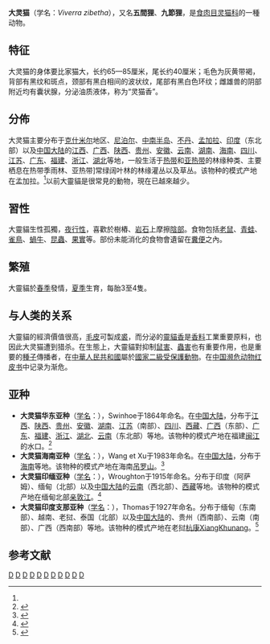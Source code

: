 {{Speciesbox
| name = 大靈貓
| image = Viverra_zibetha_ras.jpg
| image_width = 250px
| image_caption = 
| status = lc 
| status_system = iucn3.1
| status_ref = <ref name=iucn>{{IUCN2010|version=2010.3| assessors = Duckworth, J.W., Wozencraft, C., Wang  Yin-xiang, Kanchanasaka, B. & Long, B. | year = 2008 | id = 41709 | title  = Viverra zibetha |downloaded = 2010-09-20}}</ref>
| genus = Viverra
| species = zibetha
| authority = ([[卡爾·林奈|Linnaeus]], 1758)<ref name='id509'>{{cite web| url =http://www.bioinfo.cn/db05/BjdwSpecies.php?action=view&id=509| title =大灵猫| work =《中国动物物种编目数据库》| publisher =中国科学院微生物研究所| author =中国科学院动物研究所| accessdate =2009-03-27| deadurl =yes| archiveurl =https://web.archive.org/web/20160305090013/http://www.bioinfo.cn/db05/BjdwSpecies.php?action=view&id=509| archivedate =2016-03-05}}</ref>
}}

'''大灵猫'''（学名：''Viverra zibetha''），又名'''五間狸'''、'''九節狸'''，是[[食肉目|食肉目]][[灵猫科|灵猫科]]的一種动物。

== 特征 ==
大灵猫的身体要比家猫大，长约65—85厘米，尾长约40厘米；毛色为灰黄带褐，背部有黑纹和斑点，颈部有黑白相间的波状纹，尾部有黑白色环纹；雌雄兽的阴部附近均有囊状腺，分泌油质液体，称为“灵猫香”。

== 分佈 ==
大灵猫主要分布于[[克什米尔|克什米尔]]地区、[[尼泊尔|尼泊尔]]、[[中南半岛|中南半岛]]、[[不丹|不丹]]、[[孟加拉|孟加拉]]、[[印度|印度]]（东北部）以及[[中国大陆|中国大陆]]的[[江西|江西]]、[[广西|广西]]、[[陕西|陕西]]、[[贵州|贵州]]、[[安徽|安徽]]、[[云南|云南]]、[[湖南|湖南]]、[[海南|海南]]、[[四川|四川]]、[[江苏|江苏]]、[[广东|广东]]、[[福建|福建]]、[[浙江|浙江]]、[[湖北|湖北]]等地，一般生活于[[热带|热带]]和[[亚热带|亚热带]]的林缘种类、主要栖息在热带季雨林、亚热带]常绿阔叶林的林缘灌丛以及草丛。该物种的模式产地在孟加拉。<ref name='id509'/>以前大靈貓是很常見的動物，現在已越來越少。

== 習性 ==
大靈貓生性孤獨，[[夜行性|夜行性]]，喜歡於樹樁、[[岩石|岩石]]上摩擦[[陰部|陰部]]。食物包括[[老鼠|老鼠]]、[[青蛙|青蛙]]、[[雀鳥|雀鳥]]、[[蝸牛|蝸牛]]、[[昆蟲|昆蟲]]、[[果實|果實]]等。部份未能消化的食物會遺留在[[糞便|糞便]]之內。

== 繁殖 ==
大靈貓於[[春季|春季]]發情，[[夏季|夏季]]生育，每胎3至4隻。

== 与人类的关系 ==
大靈貓的經濟價值很高，[[毛皮|毛皮]]可製成[[裘|裘]]，而分泌的[[靈貓香|靈貓香]]是[[香料|香料]]工業重要原料，也因此大灵猫遭到猎杀。在生態上，大靈貓對抑制[[鼠害|鼠害]]、[[蟲害|蟲害]]也有重要作用，也是重要的[[種子|種子]]傳播者，在[[中華人民共和國|中華人民共和國]]屬於[[中國國家重點保護野生動物名錄|國家二級受保護動物]]。在[[中国濒危动物红皮书|中国濒危动物红皮书]]中记录为渐危。

==亚种==
*'''大灵猫华东亚种'''（[[学名|学名]]：{{lang|la|''Viverra zibetha ashtoni''}}），Swinhoe于1864年命名。在[[中国大陆|中国大陆]]，分布于[[江西|江西]]、[[陕西|陕西]]、[[贵州|贵州]]、[[安徽|安徽]]、[[湖南|湖南]]、[[江苏|江苏]]（南部）、[[四川|四川]]、[[西藏|西藏]]、[[广西|广西]]（东部）、[[广东|广东]]、[[福建|福建]]、[[浙江|浙江]]、[[湖北|湖北]]、[[云南|云南]]（东北部）等地。该物种的模式产地在福建[[闽江|闽江]]的水口。<ref name='id510'>{{cite web| url =http://www.bioinfo.cn/db05/BjdwSpecies.php?action=view&id=510| title =大灵猫华东亚种| work =《中国动物物种编目数据库》| publisher =中国科学院微生物研究所| author =中国科学院动物研究所| accessdate =2009-03-27| deadurl =yes| archiveurl =https://web.archive.org/web/20160305005321/http://www.bioinfo.cn/db05/BjdwSpecies.php?action=view&id=510| archivedate =2016-03-05}}</ref>
*'''大灵猫海南亚种'''（[[学名|学名]]：{{lang|la|''Viverra zibetha hainana''}}），Wang et Xu于1983年命名。在[[中国大陆|中国大陆]]，分布于[[海南|海南]]等地。该物种的模式产地在海南[[吊罗山|吊罗山]]。<ref name='id511'>{{cite web| url =http://www.bioinfo.cn/db05/BjdwSpecies.php?action=view&id=511| title =大灵猫海南亚种| work =《中国动物物种编目数据库》| publisher =中国科学院微生物研究所| author =中国科学院动物研究所| accessdate =2009-03-27| deadurl =yes| archiveurl =https://web.archive.org/web/20160305103823/http://www.bioinfo.cn/db05/BjdwSpecies.php?action=view&id=511| archivedate =2016-03-05}}</ref>
*'''大灵猫印缅亚种'''（[[学名|学名]]：{{lang|la|''Viverra zibetha picta''}}），Wroughton于1915年命名。分布于印度（阿萨姆）、缅甸（北部）以及[[中国大陆|中国大陆]]的[[云南|云南]]（西北部）、[[西藏|西藏]]等地。该物种的模式产地在缅甸北部[[亲敦江|亲敦江]]。<ref name='id512'>{{cite web| url =http://www.bioinfo.cn/db05/BjdwSpecies.php?action=view&id=512| title =大灵猫印缅亚种| work =《中国动物物种编目数据库》| publisher =中国科学院微生物研究所| author =中国科学院动物研究所| accessdate =2009-03-27| deadurl =yes| archiveurl =https://web.archive.org/web/20160305034551/http://www.bioinfo.cn/db05/BjdwSpecies.php?action=view&id=512| archivedate =2016-03-05}}</ref>
*'''大灵猫印度支那亚种'''（[[学名|学名]]：{{lang|la|''Viverra zibetha surdaster''}}），Thomas于1927年命名。分布于缅甸（东南部）、越南、老挝、泰国（北部）以及[[中国大陆|中国大陆]]的、贵州（西南部）、云南（南部）、广西（西南部）等地。该物种的模式产地在老挝[[杭康|杭康]]XiangKhunang。<ref name='id513'>{{cite web| url =http://www.bioinfo.cn/db05/BjdwSpecies.php?action=view&id=513| title =大灵猫印度支那亚种| work =《中国动物物种编目数据库》| publisher =中国科学院微生物研究所| author =中国科学院动物研究所| accessdate =2009-03-27| deadurl =yes| archiveurl =https://web.archive.org/web/20160305043318/http://www.bioinfo.cn/db05/BjdwSpecies.php?action=view&id=513| archivedate =2016-03-05}}</ref>

== 参考文献 ==
{{reflist}}
{{commons|Viverra zibetha}}
{{Taxonbar|from=Q757265}}

[[Category:靈貓屬|D]]
[[Category:中國哺乳動物|D]]
[[Category:香港動物|D]]
[[Category:印度哺乳動物|D]]
[[Category:尼泊爾哺乳動物|D]]
[[Category:不丹哺乳動物|D]]
[[Category:孟加拉國哺乳動物|D]]
[[Category:越南哺乳動物|D]]
[[Category:柬埔寨哺乳動物|D]]
[[Category:寮國哺乳動物|D]]
[[Category:中国国家一级保护动物|D]]